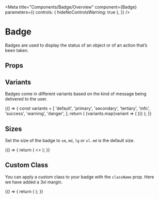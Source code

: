 
<Meta
  title="Components/Badge/Overview"
  component={Badge}
  parameters={{
    controls: { hideNoControlsWarning: true },
  }}
/>

# Badge

Badges are used to display the status of an object or of an action that’s been taken.

<Canvas isExpanded>
  <Badge variant="default" message="Hello world!" />
</Canvas>

## Props

<ArgsTable of={Badge} />

## Variants

Badges come in different variants based on the kind of message being delivered to the user.

<Canvas>
  <Story
    name="Variants"
    parameters={{
      design: {
        type: 'figma',
        url:
          'https://www.figma.com/file/k1kOsplTGXvSSMQQCzhCND/Palmetto-Design-System?node-id=117%3A2228',
      },
    }}
  >
    {() => {
      const variants = [
        'default',
        'primary',
        'secondary',
        'tertiary',
        'info',
        'success',
        'warning',
        'danger',
      ];
      return (
        <Box direction="row" childGap="sm">
          {variants.map(variant => (
            <Badge message={variant} variant={variant} key={variant} />
          ))}
        </Box>
      );
    }}
  </Story>
</Canvas>

## Sizes

Set the size of the badge to `sm`, `md`, `lg` or `xl`. `md` is the default size.

<Canvas>
  <Story
    name="Sizes"
    parameters={{
      design: {
        type: 'figma',
        url:
          'https://www.figma.com/file/k1kOsplTGXvSSMQQCzhCND/Palmetto-Design-System?node-id=117%3A2228',
      },
    }}
  >
    {() => {
      return (
        <>
          <Box direction="column" alignItems="flex-start" childGap="md">
            <Badge size="sm" message="Small" />
            <Badge size="md" message="Base" />
            <Badge size="lg" message="Large" />
            <Badge size="xl" message="X-Large" />
          </Box>
        </>
      );
    }}
  </Story>
</Canvas>

## Custom Class

You can apply a custom class to your badge with the `className` prop. Here we have added a 3xl margin.

<Canvas>
  <Story name="Custom Class">
    {() => {
      return (
        <Box direction="row">
          <Badge message="Hello world!" variant="success" className="m-3xl" />
        </Box>
      );
    }}
  </Story>
</Canvas>
